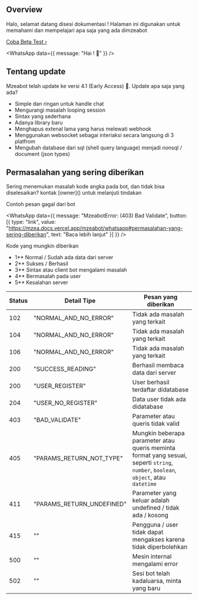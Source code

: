 
## Overview

Halo, selamat datang disesi dokumentasi !
Halaman ini digunakan untuk memahami dan mempelajari apa saja yang ada dimzeabot

[Coba Beta Test › ](https://wa.me/6281227150581)

<WhatsApp data={{ message: "Hai ! 👋" }} />

## Tentang update

Mzeabot telah update ke versi 4.1 (Early Access) 🎉.
Update apa saja yang ada?

- Simple dan ringan untuk handle chat
- Mengurangi masalah looping session
- Sintax yang sederhana
- Adanya library baru
- Menghapus extenal lama yang harus melewati webhook
- Menggunakan websocket sebagai interiaksi secara langsung di 3 platfrom
- Mengubah database dari sql (shell query language) menjadi nonsql / document (json types)

## Permasalahan yang sering diberikan

<Callout type="error">
Sering menemukan masalah kode angka pada bot, dan tidak bisa diselesaikan?
kontak [owner]() untuk melanjuti tindakan
</Callout>

Contoh pesan gagal dari bot

<WhatsApp
  data={{
    message: "MzeabotError: (403) Bad Validate",
    button: [{
      type: "link",
      value: "https://mzea.docs.vercel.app/mzeabot/whatsapp#permasalahan-yang-sering-diberikan",
      text: "Baca lebih lanjut"
    }]
  }}
/>

Kode yang mungkin diberikan

- 1** Normal / Sudah ada data dari server
- 2** Sukses / Berhasil
- 3** Sintax atau client bot mengalami masalah
- 4** Bermasalah pada user
- 5** Kesalahan server

| Status | Detail Tipe           | Pesan yang diberikan |
|--------|-----------------------|----------------------|
| 102    | "NORMAL_AND_NO_ERROR" | Tidak ada masalah yang terkait |
| 104    | "NORMAL_AND_NO_ERROR" | Tidak ada masalah yang terkait |
| 106    | "NORMAL_AND_NO_ERROR" | Tidak ada masalah yang terkait |
| 200    | "SUCCESS_READING"     | Berhasil membaca data dari server |
| 200    | "USER_REGISTER"       | User berhasil terdaftar didatabase |
| 204    | "USER_NO_REGISTER"    | Data user tidak ada didatabase |
| 403    | "BAD_VALIDATE"        | Parameter atau queris tidak valid  |
| 405    | "PARAMS_RETURN_NOT_TYPE" | Mungkin beberapa parameter atau queris meminta format yang sesuai, seperti `string`, `number`, `boolean`, `object`, atau `datetime` |
| 411    | "PARAMS_RETURN_UNDEFINED" | Parameter yang keluar adalah undefined / tidak ada / kosong |
| 415    | "" | Pengguna / user tidak dapat mengakses karena tidak diperbolehkan |
| 500    | "" | Mesin internal mengalami error |
| 502    | "" | Sesi bot telah kadaluarsa, minta yang baru |
